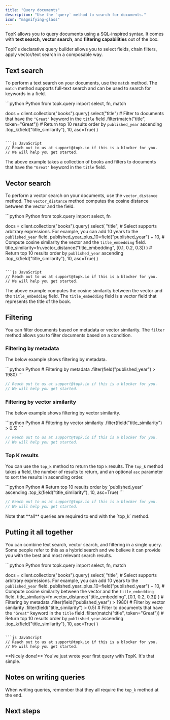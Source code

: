 ```yaml
---
title: "Query documents"
description: "Use the `query` method to search for documents."
icon: "magnifying-glass"
---
```



TopK allows you to query documents using a SQL-inspired syntax. It comes with **text search**, **vector search**, and **filtering capabilities** out of the box.

TopK's declarative query builder allows you to select fields, chain filters, apply vector/text search in a composable way.

## Text search

To perform a text search on your documents, use the `match` method. The `match` method supports full-text search and can be used to search for keywords in a field.

<CodeGroup>
```python Python
from topk.query import select, fn, match

docs = client.collection("books").query(
select("title") # Filter to documents that have the `"Great"` keyword in the `title` field
.filter(match("title", token="Great")) # Return top 10 results order by `published_year` ascending
.top_k(field("title_similarity"), 10, asc=True)
)

````

```js JavaScript
// Reach out to us at support@topk.io if this is a blocker for you.
// We will help you get started.

````

</CodeGroup>

The above example takes a collection of books and filters to documents that have the `"Great"` keyword in the `title` field.

## Vector search

To perform a vector search on your documents, use the `vector_distance` method. The `vector_distance` method computes the cosine distance between the vector and the field.

<CodeGroup>
```python Python
from topk.query import select, fn

docs = client.collection("books").query(
select(
"title", # Select supports arbitrary expressions. For example, you can add 10 years to the `published_year` field.
published_year_plus_10=field("published_year") + 10, # Compute cosine similarity the vector and the `title_embedding` field.
title_similarity=fn.vector_distance("title_embedding", [0.1, 0.2, 0.3])
) # Return top 10 results order by `published_year` ascending
.top_k(field("title_similarity"), 10, asc=True)
)

````

```js JavaScript
// Reach out to us at support@topk.io if this is a blocker for you.
// We will help you get started.

````

</CodeGroup>

The above example computes the cosine similarity between the vector and the `title_embedding` field. The `title_embedding` field is a vector field that represents the title of the book.

## Filtering

You can filter documents based on metadata or vector similarity. The `filter` method allows you to filter documents based on a condition.

### Filtering by metadata

The below example shows filtering by metadata.

<CodeGroup>
```python Python
# Filtering by metadata
.filter(field("published_year") > 1980)
```

```js JavaScript
// Reach out to us at support@topk.io if this is a blocker for you.
// We will help you get started.
```

</CodeGroup>

### Filtering by vector similarity

The below example shows filtering by vector similarity.

<CodeGroup>
```python Python
# Filtering by vector similarity
.filter(field("title_similarity") > 0.5)
```

```js JavaScript
// Reach out to us at support@topk.io if this is a blocker for you.
// We will help you get started.
```

</CodeGroup>

### Top K results

You can use the `top_k` method to return the top `k` results. The `top_k` method takes a field, the number of results to return, and an optional `asc` parameter to sort the results in ascending order.

<CodeGroup>
```python Python
# Return top 10 results order by `published_year` ascending
.top_k(field("title_similarity"), 10, asc=True)
```

```js JavaScript
// Reach out to us at support@topk.io if this is a blocker for you.
// We will help you get started.
```

</CodeGroup>

<Note>
  Note that **all** queries are required to end with the `top_k` method.
</Note>

## Putting it all together

You can combine text search, vector search, and filtering in a single query. Some people refer to this as a hybrid search and we believe it can provide you with the best and most relevant search results.

<CodeGroup>
```python Python
from topk.query import select, fn, match

docs = client.collection("books").query(
select(
"title", # Select supports arbitrary expressions. For example, you can add 10 years to the `published_year` field.
published_year_plus_10=field("published_year") + 10, # Compute cosine similarity between the vector and the `title_embedding` field.
title_similarity=fn.vector_distance("title_embedding", [0.1, 0.2, 0.3])
) # Filtering by metadata
.filter(field("published_year") > 1980) # Filter by vector similarity
.filter(field("title_similarity") > 0.5) # Filter to documents that have the `"Great"` keyword in the `title` field
.filter(match("title", token="Great")) # Return top 10 results order by `published_year` ascending
.top_k(field("title_similarity"), 10, asc=True)
)

````

```js JavaScript
// Reach out to us at support@topk.io if this is a blocker for you.
// We will help you get started.
````

</CodeGroup>

<Check>
  **Nicely done!** You've just wrote your first query with TopK. It's that
  simple.
</Check>

## Notes on writing queries

When writing queries, remember that they all require the `top_k` method at the end.

## Next steps

<Support />
